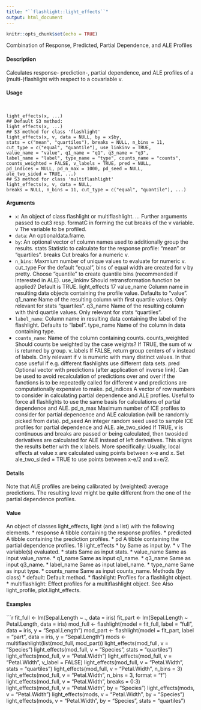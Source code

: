 ```yaml
---
title: "``flashlight::light_effects``"
output: html_document
---
```


```r
knitr::opts_chunk$set(echo = TRUE)
```

 Combination of Response, Predicted, Partial Dependence, and ALE
Profiles

#### Description

Calculates response- prediction-, partial dependence, and ALE profiles of a (multi-)flashlight with
respect to a covariable v.

#### Usage
<pre><code>

light_effects(x, ...)
## Default S3 method:
light_effects(x, ...)
## S3 method for class 'flashlight'
light_effects(x, v, data = NULL, by = x$by,
stats = c("mean", "quartiles"), breaks = NULL, n_bins = 11,
cut_type = c("equal", "quantile"), use_linkinv = TRUE,
value_name = "value", q1_name = "q1", q3_name = "q3",
label_name = "label", type_name = "type", counts_name = "counts",
counts_weighted = FALSE, v_labels = TRUE, pred = NULL,
pd_indices = NULL, pd_n_max = 1000, pd_seed = NULL,
ale_two_sided = TRUE, ...)
## S3 method for class 'multiflashlight'
light_effects(x, v, data = NULL,
breaks = NULL, n_bins = 11, cut_type = c("equal", "quantile"), ...)
</code></pre>

#### Arguments
* ``x``: An object of class flashlight or multiflashlight.
... Further arguments passed to cut3 resp. formatC in forming the cut breaks of
the v variable.
v The variable to be profiled.
* ``data``: An optionaldata.frame.
* ``by``: An optional vector of column names used to additionally group the results.
stats Statistic to calculate for the response profile: "mean" or "quartiles".
breaks Cut breaks for a numeric v.
* ``n_bins``: Maxmium number of unique values to evaluate for numeric v.
cut_type For the default "equal", bins of equal width are created for v by pretty. Choose
"quantile" to create quantile bins (recommended if interested in ALE).
use_linkinv Should retransformation function be applied? Default is TRUE.
light_effects 17
value_name Column name in resulting data objects containing the profile value. Defaults to "value".
q1_name Name of the resulting column with first quartile values. Only relevant for stats "quartiles".
q3_name Name of the resulting column with third quartile values. Only relevant for stats "quartiles".
* ``label_name``: Column name in resulting data containing the label of the flashlight. Defaults to "label".
type_name Name of the column in data containing type.
* ``counts_name``:  Name of the column containing counts.
counts_weighted Should counts be weighted by the case weights? If TRUE, the sum of w is
returned by group.
v_labels If FALSE, return group centers of v instead of labels. Only relevant if v is
numeric with many distinct values. In that case useful if e.g. different flashlights
use different data sets.
pred Optional vector with predictions (after application of inverse link). Can be used
to avoid recalculation of predictions over and over if the functions is to be repeatedly
called for different v and predictions are computationally expensive to
make.
pd_indices A vector of row numbers to consider in calculating partial dependence and ALE
profiles. Useful to force all flashlights to use the same basis for calculations of
partial dependence and ALE.
pd_n_max Maximum number of ICE profiles to consider for partial depencence and ALE
calculation (will be randomly picked from data).
pd_seed An integer random seed used to sample ICE profiles for partial dependence and
ALE.
ale_two_sided If TRUE, v is continuous and breaks are passed or being calculated, then twosided
derivatives are calculated for ALE instead of left derivatives. This aligns
the results better with the x labels. More specifically: Usually, local effects at
value x are calculated using points between x-e and x. Set ale_two_sided =
TRUE to use points between x-e/2 and x+e/2.

#### Details

Note that ALE profiles are being calibrated by (weighted) average predictions. The resulting level
might be quite different from the one of the partial dependence profiles.

#### Value

An object of classes light_effects, light (and a list) with the following elements.
*  response A tibble containing the response profiles.
*  predicted A tibble containing the prediction profiles.
*  pd A tibble containing the partial dependence profiles.
18 light_effects
*  by Same as input by.
*  v The variable(s) evaluated.
*  stats Same as input stats.
*  value_name Same as input value_name.
*  q1_name Same as input q1_name.
*  q3_name Same as input q3_name.
*  label_name Same as input label_name.
*  type_name Same as input type.
*  counts_name Same as input counts_name.
Methods (by class)
*  default: Default method.
*  flashlight: Profiles for a flashlight object.
*  multiflashlight: Effect profiles for a multiflashlight object.
See Also
light_profile, plot.light_effects.

#### Examples
```r

fit_full <- lm(Sepal.Length ~ ., data = iris)
fit_part <- lm(Sepal.Length ~ Petal.Length, data = iris)
mod_full <- flashlight(model = fit_full, label = "full", data = iris, y = "Sepal.Length")
mod_part <- flashlight(model = fit_part, label = "part", data = iris, y = "Sepal.Length")
mods <- multiflashlight(list(mod_full, mod_part))
light_effects(mod_full, v = "Species")
light_effects(mod_full, v = "Species", stats = "quartiles")
light_effects(mod_full, v = "Petal.Width")
light_effects(mod_full, v = "Petal.Width", v_label = FALSE)
light_effects(mod_full, v = "Petal.Width", stats = "quartiles")
light_effects(mod_full, v = "Petal.Width", n_bins = 3)
light_effects(mod_full, v = "Petal.Width", n_bins = 3, format = "f")
light_effects(mod_full, v = "Petal.Width", breaks = 0:3)
light_effects(mod_full, v = "Petal.Width", by = "Species")
light_effects(mods, v = "Petal.Width")
light_effects(mods, v = "Petal.Width", by = "Species")
light_effects(mods, v = "Petal.Width", by = "Species", stats = "quartiles")
